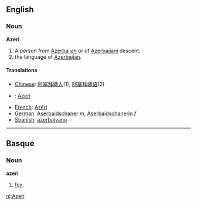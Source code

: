 ==English==
===Noun===
'''Azeri'''

#A person from [[Azerbaijan]] or of [[Azerbaijani]] descent.
#the language of [[Azerbaijan]].

====Translations====
*[[Chinese]]: [[阿塞拜疆人]](1), [[阿塞拜疆语]](2)
*{{nl}}: [[Azeri]] {{n}}
*[[French]]: [[Azéri]]
*[[German]]: [[Aserbaidschaner]] ''m'', [[Aserbaidschanerin]] ''f''
*[[Spanish]]: [[azerbaiyano]]

----

==Basque==
===Noun===
'''azeri'''

# [[fox]].

[[nl:Azeri]]